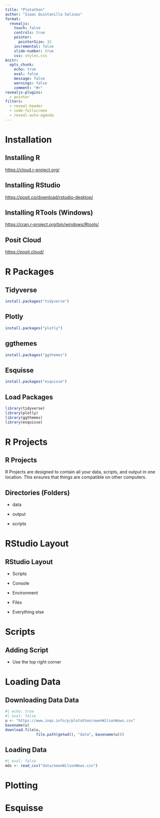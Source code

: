 ```yaml
---
title: "Plotathon"
author: "Isaac Quintanilla Salinas"
format: 
  revealjs:
    touch: false
    controls: true
    pointer:
      pointerSize: 32
    incremental: false
    slide-number: true
    css: styles.css
knitr:
  opts_chunk: 
    echo: true
    eval: false
    message: false
    warnings: false
    comment: "#>" 
revealjs-plugins:
  - pointer
filters: 
  - reveal-header
  - code-fullscreen
  - reveal-auto-agenda
---
```


# Installation

## Installing R

<https://cloud.r-project.org/>

## Installing RStudio

<https://posit.co/download/rstudio-desktop/>

## Installing RTools (Windows)

<https://cran.r-project.org/bin/windows/Rtools/>

## Posit Cloud

<https://posit.cloud/>

# R Packages

## Tidyverse

```r
install.packages("tidyverse")
```

## Plotly

```r
install.packages("plotly")
```

## ggthemes

```r
install.packages("ggthemes")
```

## Esquisse

```r
install.packages("esquisse")
```

## Load Packages

```r
library(tidyverse)
library(plotly)
library(ggthemes)
library(esquisse)
```

# R Projects

## R Projects

R Projects are designed to contain all your data, scripts, and output in one location. This ensures that things are compatible on other computers.

## Directories (Folders)

-   data

-   output

-   scripts

# RStudio Layout

## RStudio Layout

-   Scripts

-   Console

-   Environment

-   Files

-   Everything else

# Scripts

## Adding Script

-   Use the top right corner

# Loading Data

## Downloading Data Data

```r
#| echo: true
#| eval: false
u <- "https://www.inqs.info/p/plotathon/owenWilsonWows.csv"
basename(u)
download.file(u,
              file.path(getwd(), "data", basename(u)))

```

## Loading Data

```r
#| eval: false
mds <- read_csv("data/oewnWilsonWows.csv")
```

# Plotting

# Esquisse
